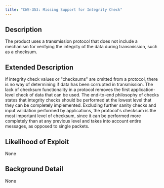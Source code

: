```yaml
---
title: "CWE-353: Missing Support for Integrity Check"
---
```


## Description
The product uses a transmission protocol that does not include a mechanism for verifying the integrity of the data during transmission, such as a checksum.

## Extended Description
If integrity check values or "checksums" are omitted from a protocol, there is no way of determining if data has been corrupted in transmission. The lack of checksum functionality in a protocol removes the first application-level check of data that can be used. The end-to-end philosophy of checks states that integrity checks should be performed at the lowest level that they can be completely implemented. Excluding further sanity checks and input validation performed by applications, the protocol's checksum is the most important level of checksum, since it can be performed more completely than at any previous level and takes into account entire messages, as opposed to single packets.

## Likelihood of Exploit
None

## Background Detail
None
        